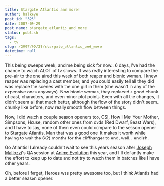 ```yaml
---
title: Stargate Atlantis and more!
author: halkeye
post_id: "325"
date: 2007-09-29
post_name: stargate_atlantis_and_more
status: publish
tags:
  - tv
slug: /2007/09/28/stargate_atlantis_and_more
datetime: null
---
```


This being sweeps week, and me being sick for now.. 6 days, I've had the chance to watch ALOT of tv shows. It was really interesting to compare the pre-air to the one aired this week of both reaper and bionic woman. I knew reaper was replacing a cast member, and you could easily tell all they did was replace the scenes with the one girl in them (she wasn't in any of the expensive ones anyways). Now bionic woman, they replaced a good chunk of cast, characters, and even minor plot points. Even with all the changes, it didn't seem all that much better, although the flow of the story didn't seem.. chunky like before, now really smooth flow between things.

Now, I did watch a couple season openers too, CSI, How I Met Your Mother, Simpsons, House, random other ones from dvds (Red Dwarf, Beast Wars), and I have to say, none of them even could compare to the season opener to Stargate Atlantis. Man that was a good one, It makes it worth while having to wait the 6(?) months for the cliffhanger to end, well... endish.

Go Atlantis! I already couldn't wait to see this years season after [Joseph Mallozzi](https://josephmallozzi.blogspot.com/)'s QA session at [Anime Evolution](https://animeevolution.com/) this year, and I'll defiantly make the effort to keep up to date and not try to watch them in batches like I have other years.


Oh, before I forget, Heroes was pretty awesome too, but I think Atlantis had a better season opener.
